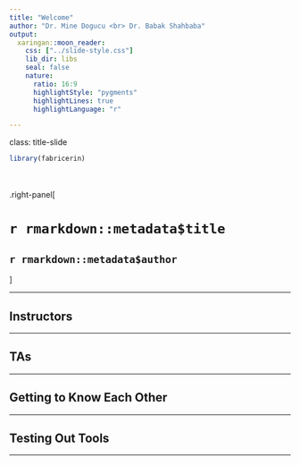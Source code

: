 ```yaml
---
title: "Welcome"
author: "Dr. Mine Dogucu <br> Dr. Babak Shahbaba"
output: 
  xaringan::moon_reader:
    css: ["../slide-style.css"]
    lib_dir: libs
    seal: false
    nature:
      ratio: 16:9
      highlightStyle: "pygments"
      highlightLines: true
      highlightLanguage: "r"

---
```


class: title-slide

```r
library(fabricerin)
```

<br>
<br>
.right-panel[ 
<br>

# `r rmarkdown::metadata$title`

## `r rmarkdown::metadata$author`

]

---

## Instructors

---

## TAs


---

## Getting to Know Each Other

---

## Testing Out Tools

---

